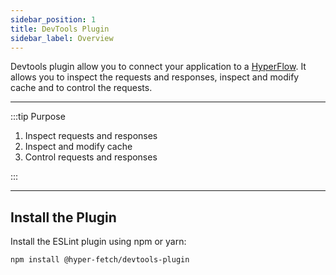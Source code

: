 ```yaml
---
sidebar_position: 1
title: DevTools Plugin
sidebar_label: Overview
---
```


Devtools plugin allow you to connect your application to a [HyperFlow](/docs/hyper-flow). It allows you to inspect the
requests and responses, inspect and modify cache and to control the requests.

---

:::tip Purpose

1. Inspect requests and responses
2. Inspect and modify cache
3. Control requests and responses

:::

---

## Install the Plugin

Install the ESLint plugin using npm or yarn:

```bash npm2yarn2pnpm
npm install @hyper-fetch/devtools-plugin
```
